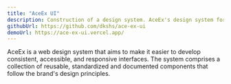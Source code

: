 ```yaml
---
title: "AceEx UI"
description: Construction of a design system. AceEx's design system for the web.
githubUrl: https://github.com/dkshs/ace-ex-ui
demoUrl: https://ace-ex-ui.vercel.app/
---
```


AceEx is a web design system that aims to make it easier to develop consistent, accessible, and responsive interfaces. The system comprises a collection of reusable, standardized and documented components that follow the brand's design principles.
